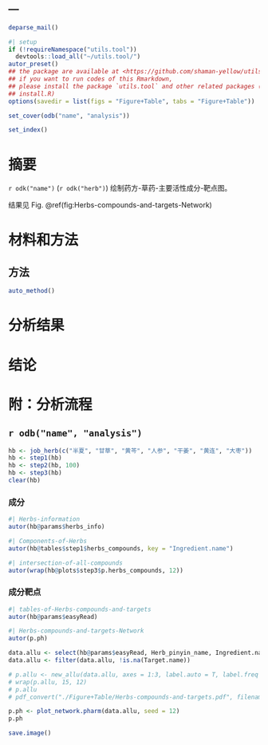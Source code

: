 ---
---

```r
deparse_mail()
```

```r
#| setup
if (!requireNamespace("utils.tool"))
  devtools::load_all("~/utils.tool/")
autor_preset()
## the package are available at <https://github.com/shaman-yellow/utils.tool>
## if you want to run codes of this Rmarkdown,
## please install the package `utils.tool` and other related packages (run
## install.R)
options(savedir = list(figs = "Figure+Table", tabs = "Figure+Table"))
```

```r
set_cover(odb("name", "analysis"))
```

```r
set_index()
```

# 摘要 {#abstract}

`r odk("name")` (`r odk("herb")`) 绘制药方-草药-主要活性成分-靶点图。

结果见 Fig. \@ref(fig:Herbs-compounds-and-targets-Network)

# 材料和方法 {#methods}

## 方法

```r
auto_method()
```

# 分析结果 {#results}

# 结论 {#dis}

# 附：分析流程 {#workflow}

## `r odb("name", "analysis")`

```r
hb <- job_herb(c("半夏", "甘草", "黄芩", "人参", "干姜", "黄连", "大枣"))
hb <- step1(hb)
hb <- step2(hb, 100)
hb <- step3(hb)
clear(hb)
```

### 成分

```r
#| Herbs-information
autor(hb@params$herbs_info)
```

```r
#| Components-of-Herbs
autor(hb@tables$step1$herbs_compounds, key = "Ingredient.name")
```

```r
#| intersection-of-all-compounds
autor(wrap(hb@plots$step3$p.herbs_compounds, 12))
```

### 成分靶点

```r
#| tables-of-Herbs-compounds-and-targets
autor(hb@params$easyRead)
```

```r
#| Herbs-compounds-and-targets-Network
autor(p.ph)
```

```r
data.allu <- select(hb@params$easyRead, Herb_pinyin_name, Ingredient.name, Target.name)
data.allu <- filter(data.allu, !is.na(Target.name))

# p.allu <- new_allu(data.allu, axes = 1:3, label.auto = T, label.freq = 200)
# wrap(p.allu, 15, 12)
# p.allu
# pdf_convert("./Figure+Table/Herbs-compounds-and-targets.pdf", filenames = "./Figure+Table/Herbs-compounds-and-targets.png", dpi = 300)

p.ph <- plot_network.pharm(data.allu, seed = 12)
p.ph

save.image()
```


